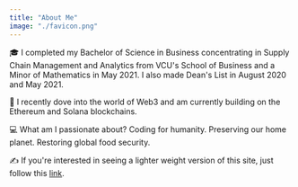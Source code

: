 ```yaml
---
title: "About Me"
image: "./favicon.png"
---
```



🎓 I completed my Bachelor of Science in <Underlining>Business concentrating in Supply Chain Management and Analytics</Underlining> from VCU's School of Business and a <Underlining>Minor of Mathematics</Underlining> in May 2021. I also made Dean's List in August 2020 and May 2021.

👾 I recently dove into the world of Web3 and am currently building on the Ethereum and Solana blockchains.

💻 <Underlining>What am I passionate about?</Underlining> Coding for humanity. Preserving our home planet. Restoring global food security.

✍️ If you're interested in seeing a lighter weight version of this site, just follow this [link](https://jcstein.notion.site).
